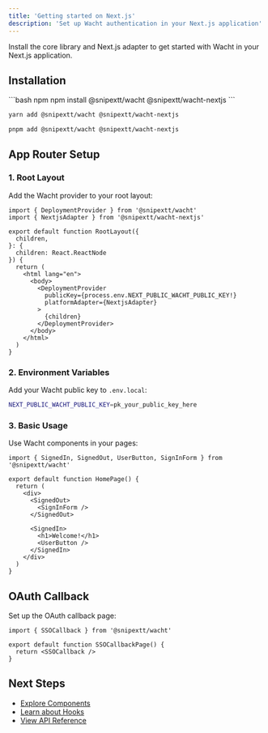 ```yaml
---
title: 'Getting started on Next.js'
description: 'Set up Wacht authentication in your Next.js application'
---
```


Install the core library and Next.js adapter to get started with Wacht in your Next.js application.

## Installation

<CodeGroup>
```bash npm
npm install @snipextt/wacht @snipextt/wacht-nextjs
```

```bash yarn
yarn add @snipextt/wacht @snipextt/wacht-nextjs
```

```bash pnpm
pnpm add @snipextt/wacht @snipextt/wacht-nextjs
```
</CodeGroup>

## App Router Setup

### 1. Root Layout

Add the Wacht provider to your root layout:

```tsx title="app/layout.tsx"
import { DeploymentProvider } from '@snipextt/wacht'
import { NextjsAdapter } from '@snipextt/wacht-nextjs'

export default function RootLayout({
  children,
}: {
  children: React.ReactNode
}) {
  return (
    <html lang="en">
      <body>
        <DeploymentProvider
          publicKey={process.env.NEXT_PUBLIC_WACHT_PUBLIC_KEY!}
          platformAdapter={NextjsAdapter}
        >
          {children}
        </DeploymentProvider>
      </body>
    </html>
  )
}
```

### 2. Environment Variables

Add your Wacht public key to `.env.local`:

```bash title=".env.local"
NEXT_PUBLIC_WACHT_PUBLIC_KEY=pk_your_public_key_here
```

### 3. Basic Usage

Use Wacht components in your pages:

```tsx title="app/page.tsx"
import { SignedIn, SignedOut, UserButton, SignInForm } from '@snipextt/wacht'

export default function HomePage() {
  return (
    <div>
      <SignedOut>
        <SignInForm />
      </SignedOut>
      
      <SignedIn>
        <h1>Welcome!</h1>
        <UserButton />
      </SignedIn>
    </div>
  )
}
```

## OAuth Callback

Set up the OAuth callback page:

```tsx title="app/auth/sso-callback/page.tsx"
import { SSOCallback } from '@snipextt/wacht'

export default function SSOCallbackPage() {
  return <SSOCallback />
}
```

## Next Steps

- [Explore Components](/components)
- [Learn about Hooks](/hooks)
- [View API Reference](/api-reference)